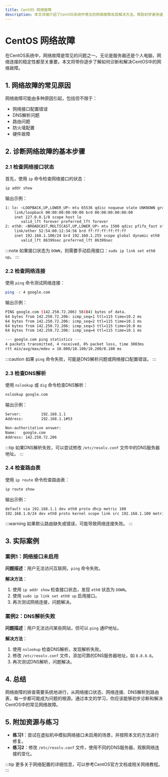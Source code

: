 ```yaml
---
title: CentOS 网络故障
description: 本文详细介绍了CentOS系统中常见的网络故障及其解决方法，帮助初学者快速定位和解决问题。
---
```


# CentOS 网络故障

在CentOS系统中，网络故障是常见的问题之一。无论是服务器还是个人电脑，网络连接的稳定性都至关重要。本文将带你逐步了解如何诊断和解决CentOS中的网络故障。

## 1. 网络故障的常见原因

网络故障可能由多种原因引起，包括但不限于：

- 网络接口配置错误
- DNS解析问题
- 路由问题
- 防火墙配置
- 硬件故障

## 2. 诊断网络故障的基本步骤

### 2.1 检查网络接口状态

首先，使用 `ip` 命令检查网络接口的状态：

```bash
ip addr show
```

输出示例：

```bash
1: lo: <LOOPBACK,UP,LOWER_UP> mtu 65536 qdisc noqueue state UNKNOWN group default qlen 1000
    link/loopback 00:00:00:00:00:00 brd 00:00:00:00:00:00
    inet 127.0.0.1/8 scope host lo
       valid_lft forever preferred_lft forever
2: eth0: <BROADCAST,MULTICAST,UP,LOWER_UP> mtu 1500 qdisc pfifo_fast state UP group default qlen 1000
    link/ether 52:54:00:12:34:56 brd ff:ff:ff:ff:ff:ff
    inet 192.168.1.100/24 brd 192.168.1.255 scope global dynamic eth0
       valid_lft 86399sec preferred_lft 86399sec
```

:::note
如果接口状态为 `DOWN`，则需要手动启用接口：`sudo ip link set eth0 up`。
:::

### 2.2 检查网络连接

使用 `ping` 命令测试网络连接：

```bash
ping -c 4 google.com
```

输出示例：

```bash
PING google.com (142.250.72.206) 56(84) bytes of data.
64 bytes from 142.250.72.206: icmp_seq=1 ttl=115 time=10.2 ms
64 bytes from 142.250.72.206: icmp_seq=2 ttl=115 time=10.1 ms
64 bytes from 142.250.72.206: icmp_seq=3 ttl=115 time=10.0 ms
64 bytes from 142.250.72.206: icmp_seq=4 ttl=115 time=10.1 ms

--- google.com ping statistics ---
4 packets transmitted, 4 received, 0% packet loss, time 3003ms
rtt min/avg/max/mdev = 10.000/10.100/10.200/0.100 ms
```

:::caution
如果 `ping` 命令失败，可能是DNS解析问题或网络接口配置错误。
:::

### 2.3 检查DNS解析

使用 `nslookup` 或 `dig` 命令检查DNS解析：

```bash
nslookup google.com
```

输出示例：

```bash
Server:         192.168.1.1
Address:        192.168.1.1#53

Non-authoritative answer:
Name:   google.com
Address: 142.250.72.206
```

:::tip
如果DNS解析失败，可以尝试修改 `/etc/resolv.conf` 文件中的DNS服务器地址。
:::

### 2.4 检查路由表

使用 `ip route` 命令检查路由表：

```bash
ip route show
```

输出示例：

```bash
default via 192.168.1.1 dev eth0 proto dhcp metric 100 
192.168.1.0/24 dev eth0 proto kernel scope link src 192.168.1.100 metric 100
```

:::warning
如果默认路由缺失或错误，可能导致网络连接失败。
:::

## 3. 实际案例

### 案例1：网络接口未启用

**问题描述**：用户无法访问互联网，`ping` 命令失败。

**解决方法**：
1. 使用 `ip addr show` 检查接口状态，发现 `eth0` 状态为 `DOWN`。
2. 使用 `sudo ip link set eth0 up` 启用接口。
3. 再次测试网络连接，问题解决。

### 案例2：DNS解析失败

**问题描述**：用户无法访问某些网站，但可以 `ping` 通IP地址。

**解决方法**：
1. 使用 `nslookup` 检查DNS解析，发现解析失败。
2. 修改 `/etc/resolv.conf` 文件，添加可靠的DNS服务器地址，如 `8.8.8.8`。
3. 再次测试DNS解析，问题解决。

## 4. 总结

网络故障的排查需要系统地进行，从网络接口状态、网络连接、DNS解析到路由表，每一步都可能成为问题的根源。通过本文的学习，你应该能够初步诊断和解决CentOS中的常见网络故障。

## 5. 附加资源与练习

- **练习1**：尝试在虚拟机中模拟网络接口未启用的场景，并按照本文的方法进行修复。
- **练习2**：修改 `/etc/resolv.conf` 文件，使用不同的DNS服务器，观察网络连接的变化。

:::tip
更多关于网络配置的详细信息，可以参考CentOS官方文档或相关网络教程。
:::